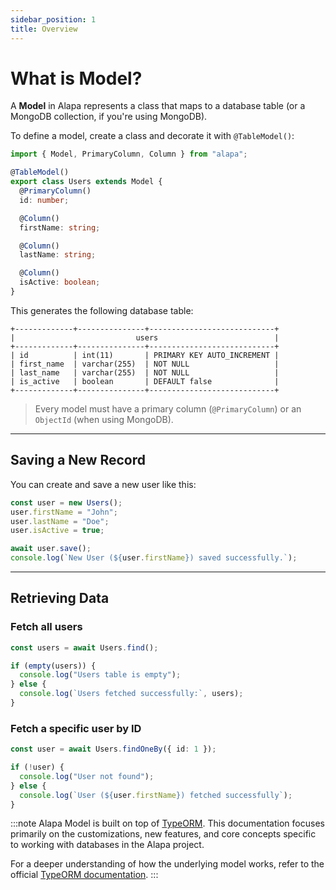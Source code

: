 ```yaml
---
sidebar_position: 1
title: Overview
---
```


# What is Model?

A **Model** in Alapa represents a class that maps to a database table (or a MongoDB collection, if you're using MongoDB).

To define a model, create a class and decorate it with `@TableModel()`:

<CodeScreen title="src/app/models/user.ts">

```typescript
import { Model, PrimaryColumn, Column } from "alapa";

@TableModel()
export class Users extends Model {
  @PrimaryColumn()
  id: number;

  @Column()
  firstName: string;

  @Column()
  lastName: string;

  @Column()
  isActive: boolean;
}
```

</CodeScreen>

This generates the following database table:

<CodeScreen>

```shell
+-------------+---------------+----------------------------+
|                           users                          |
+-------------+---------------+----------------------------+
| id          | int(11)       | PRIMARY KEY AUTO_INCREMENT |
| first_name  | varchar(255)  | NOT NULL                   |
| last_name   | varchar(255)  | NOT NULL                   |
| is_active   | boolean       | DEFAULT false              |
+-------------+---------------+----------------------------+
```

</CodeScreen>

> Every model must have a primary column (`@PrimaryColumn`) or an `ObjectId` (when using MongoDB).

---

## Saving a New Record

You can create and save a new user like this:

<CodeScreen>

```typescript
const user = new Users();
user.firstName = "John";
user.lastName = "Doe";
user.isActive = true;

await user.save();
console.log(`New User (${user.firstName}) saved successfully.`);
```

</CodeScreen>

---

## Retrieving Data

### Fetch all users

<CodeScreen>

```typescript
const users = await Users.find();

if (empty(users)) {
  console.log("Users table is empty");
} else {
  console.log(`Users fetched successfully:`, users);
}
```

</CodeScreen>

### Fetch a specific user by ID

<CodeScreen title="src/app/index.ts">

```typescript
const user = await Users.findOneBy({ id: 1 });

if (!user) {
  console.log("User not found");
} else {
  console.log(`User (${user.firstName}) fetched successfully`);
}
```

</CodeScreen>

:::note
Alapa Model is built on top of [TypeORM](https://typeorm.io).
This documentation focuses primarily on the customizations, new features, and core concepts specific to working with databases in the Alapa project.

For a deeper understanding of how the underlying model works, refer to the official [TypeORM documentation](https://typeorm.io/docs/getting-started/).
:::
